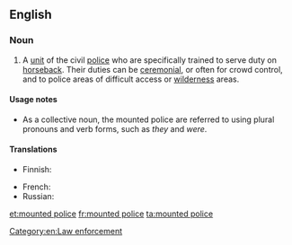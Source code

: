 ==English==
{{wikipedia}}

===Noun===
{{en-noun|-}}

# A [[unit]] of the civil [[police]] who are specifically trained to serve duty on [[horseback#Adverb|horseback]]. Their duties can be [[ceremonial]], or often for crowd control, and to police areas of difficult access or [[wilderness]] areas.

====Usage notes====
* As a collective noun, the mounted police are referred to using plural pronouns and verb forms, such as ''they'' and ''were''.

====Translations====
{{trans-top|unit of the civil police}}
* Finnish: {{t+|fi|ratsupoliisi}}
{{trans-mid}}
* French: {{t+|fr|police montée|f}}
* Russian: {{t|ru|конная полиция|f|tr=kónnaja polícija|alt=ко́нная поли́ция}}
{{trans-bottom}}

[[Category:en:Law enforcement]]

[[et:mounted police]]
[[fr:mounted police]]
[[ta:mounted police]]